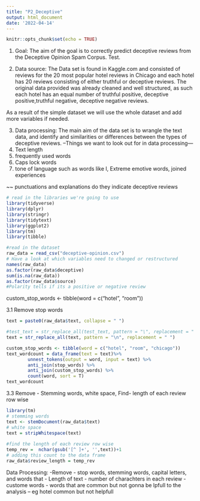 ```yaml
---
title: "P2_Deceptive"
output: html_document
date: '2022-04-14'
---
```


```r
knitr::opts_chunk$set(echo = TRUE)
```


1. Goal: The aim of the goal is to correctly predict deceptive reviews from the Deceptive Opinion Spam Corpus.  Test. 

2. Data source: 
The Data set is found in Kaggle.com and consisted of reviews for the 20 most popular hotel reviews in Chicago and each hotel has 20 reviews consisting of either truthful or deceptive reviews. The original data provided was already cleaned and well structured, as such each hotel has an equal number of truthful positive, deceptive positive,truthful negative, deceptive negative reviews. 

As a result of the simple dataset we will use the whole dataset and add more variables if needed. 

3. Data processing:
The main aim of the data set is to wrangle the text data, and identify and similarities or differences between the types of deceptive reviews. 
--Things we want to look out for in data processing--- 
1. Text length
2. frequently used words 
3. Caps lock words 
4. tone of language such as words like I, Extreme emotive words, joined experiences 

~~ punctuations  and explanations do they indicate deceptive reviews 

```r
# read in the libraries we're going to use
library(tidyverse)
library(dplyr)
library(stringr)
library(tidytext)
library(ggplot2)
library(tm) 
library(tibble)
```



```r
#read in the dataset
raw_data = read_csv("deceptive-opinion.csv")
# Have a look at which variables need to changed or restructured 
names(raw_data)
as.factor(raw_data$deceptive)
sum(is.na(raw_data))
as.factor(raw_data$source)
#Polarity tells if its a positive or negative review 
```
custom_stop_words <- tibble(word = c("hotel", "room"))


3.1 Remove stop words 
```r
text = paste0(raw_data$text, collapse = " ")

#test_text = str_replace_all(test_text, pattern = "\", replacement = " ")
text = str_replace_all(text, pattern = "\n", replacement = " ")

custom_stop_words <- tibble(word = c("hotel", "room", "chicago"))
text_wordcount = data_frame(text = text)%>%  
        unnest_tokens(output = word, input = text) %>% 
        anti_join(stop_words) %>% 
        anti_join(custom_stop_words) %>% 
        count(word, sort = T)
text_wordcount

```


3.3 Remove - Stemming words, white space,
Find- length of each review row wise 
```r
library(tm)
# stemming words 
text <- stemDocument(raw_data$text)
# white space
text = stripWhitespace(text)
 
#find the length of each review row wise 
temp_rev =  nchar(gsub('[^ ]+', '',text))+1
# adding this count to the data frame 
raw_data$review_length = temp_rev
```








Data Processing:
-Remove 
- stop words, stemming words, capital letters, and words that 
- Length of text - number of charachters in each review
- custome words - words that are common but not gonna be lpfull to the analysis -- eg hotel common but not helpfull 




```r





```





